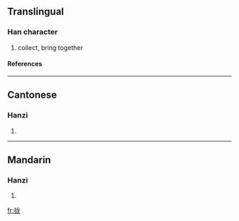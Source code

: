 {{see|攏}}

==Translingual==
===Han character===
{{Han char|rn=64|rad=手|as=05|sn=8|four=|canj=手戈大心 (QIKP)}}
# collect, bring together
====References====
{{Han ref|kx=0427.161|hdz=31850.010|uh=62E2|ud=25314}}
----
==Cantonese==
===Hanzi===
{{yue-hanzi|jyut=|y=lung5}}
# {{defn|Cantonese}}
----
==Mandarin==
===Hanzi===
{{cmn-hanzi|tra=攏|pin=[[lǒng]] (long3)|wg=lung<sup>3</sup>}}
# {{defn|Mandarin}}

[[fr:拢]]